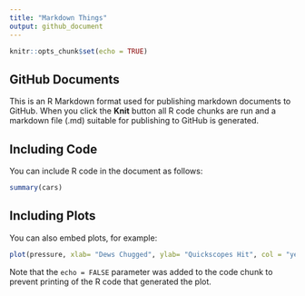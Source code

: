 ```yaml
---
title: "Markdown Things"
output: github_document
---
```


```r
knitr::opts_chunk$set(echo = TRUE)
```

## GitHub Documents

This is an R Markdown format used for publishing markdown documents to GitHub. When you click the **Knit** button all R code chunks are run and a markdown file (.md) suitable for publishing to GitHub is generated.

## Including Code

You can include R code in the document as follows:

```r
summary(cars)
```

## Including Plots

You can also embed plots, for example:

```r
plot(pressure, xlab= "Dews Chugged", ylab= "Quickscopes Hit", col = "yellowgreen", type = "l")
```

Note that the `echo = FALSE` parameter was added to the code chunk to prevent printing of the R code that generated the plot.
